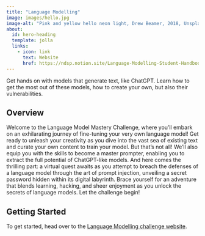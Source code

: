 ```yaml
---
title: "Language Modelling"
image: images/hello.jpg
image-alt: "Pink and yellow hello neon light, Drew Beamer, 2018, Unsplash, Unsplash License"
about:
  id: hero-heading
  template: jolla
  links:
    - icon: link
      text: Website
      href: https://ndsp.notion.site/Language-Modelling-Student-Handbook-6133f623fbde42c2b6540e94d473fd56
---
```


:::{#hero-heading}

Get hands on with models that generate text, like ChatGPT. Learn how to get the most out of these models, how to create your own, but also their vulnerabilities.

## Overview

Welcome to the Language Model Mastery Challenge, where you'll embark on an exhilarating journey of fine-tuning your very own language model! Get ready to unleash your creativity as you dive into the vast sea of existing text and curate your own content to train your model. But that's not all! We'll also equip you with the skills to become a master prompter, enabling you to extract the full potential of ChatGPT-like models. And here comes the thrilling part: a virtual quest awaits as you attempt to breach the defenses of a language model through the art of prompt injection, unveiling a secret password hidden within its digital labyrinth. Brace yourself for an adventure that blends learning, hacking, and sheer enjoyment as you unlock the secrets of language models. Let the challenge begin!

## Getting Started

To get started, head over to the [Language Modelling challenge website](https://ndsp.notion.site/Language-Modelling-Student-Handbook-6133f623fbde42c2b6540e94d473fd56).

:::
